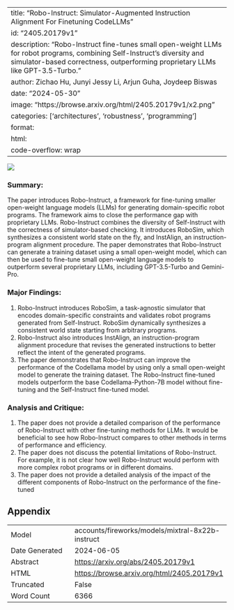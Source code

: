 
---
title: "Robo-Instruct: Simulator-Augmented Instruction Alignment For Finetuning CodeLLMs"
id: "2405.20179v1"
description: "Robo-Instruct fine-tunes small open-weight LLMs for robot programs, combining Self-Instruct's diversity and simulator-based correctness, outperforming proprietary LLMs like GPT-3.5-Turbo."
author: Zichao Hu, Junyi Jessy Li, Arjun Guha, Joydeep Biswas
date: "2024-05-30"
image: "https://browse.arxiv.org/html/2405.20179v1/x2.png"
categories: ['architectures', 'robustness', 'programming']
format:
  html:
    code-overflow: wrap
---

![](https://browse.arxiv.org/html/2405.20179v1/x2.png)

### Summary:

The paper introduces Robo-Instruct, a framework for fine-tuning smaller open-weight language models (LLMs) for generating domain-specific robot programs. The framework aims to close the performance gap with proprietary LLMs. Robo-Instruct combines the diversity of Self-Instruct with the correctness of simulator-based checking. It introduces RoboSim, which synthesizes a consistent world state on the fly, and InstAlign, an instruction-program alignment procedure. The paper demonstrates that Robo-Instruct can generate a training dataset using a small open-weight model, which can then be used to fine-tune small open-weight language models to outperform several proprietary LLMs, including GPT-3.5-Turbo and Gemini-Pro.

### Major Findings:

1. Robo-Instruct introduces RoboSim, a task-agnostic simulator that encodes domain-specific constraints and validates robot programs generated from Self-Instruct. RoboSim dynamically synthesizes a consistent world state starting from arbitrary programs.
2. Robo-Instruct also introduces InstAlign, an instruction-program alignment procedure that revises the generated instructions to better reflect the intent of the generated programs.
3. The paper demonstrates that Robo-Instruct can improve the performance of the Codellama model by using only a small open-weight model to generate the training dataset. The Robo-Instruct fine-tuned models outperform the base Codellama-Python-7B model without fine-tuning and the Self-Instruct fine-tuned model.

### Analysis and Critique:

1. The paper does not provide a detailed comparison of the performance of Robo-Instruct with other fine-tuning methods for LLMs. It would be beneficial to see how Robo-Instruct compares to other methods in terms of performance and efficiency.
2. The paper does not discuss the potential limitations of Robo-Instruct. For example, it is not clear how well Robo-Instruct would perform with more complex robot programs or in different domains.
3. The paper does not provide a detailed analysis of the impact of the different components of Robo-Instruct on the performance of the fine-tuned

## Appendix

|          |          |
|----------|----------|
| Model     | accounts/fireworks/models/mixtral-8x22b-instruct       |
| Date Generated     | 2024-06-05       |
| Abstract | [https://arxiv.org/abs/2405.20179v1](https://arxiv.org/abs/2405.20179v1)        |
| HTML     | [https://browse.arxiv.org/html/2405.20179v1](https://browse.arxiv.org/html/2405.20179v1)       |
| Truncated       | False       |
| Word Count       | 6366       |